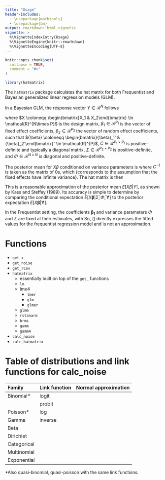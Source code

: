 ```yaml
---
title: "Usage"
header-includes:
  - \usepackage{mathtools}
  - \usepackage{bm}
output: rmarkdown::html_vignette
vignette: >
  %\VignetteIndexEntry{Usage}
  %\VignetteEngine{knitr::rmarkdown}
  %\VignetteEncoding{UTF-8}
---
```


```r
knitr::opts_chunk$set(
  collapse = TRUE,
  comment = "#>"
)
```

```r
library(hatmatrix)
```


The `hatmatrix` package calculates the hat matrix for both Frequentist and Bayesian generalized linear regression models (GLM).

In a Bayesian GLM, the response vector $Y \in \mathcal{R}^N$ follows

\begin{align}
 {Y}| {\beta}, \Phi &\sim N(X_1{\beta}_1 + X_2{\beta}_2, \Phi), \\
 {\beta}_1 &\sim N(\alpha_1, C), \quad {\beta}_2 | \Sigma \sim N(\alpha_2, \Sigma), \\
 \Sigma  &\sim f(\Sigma), \quad \Phi \sim f(\Phi),
\end{align}
where $X \coloneqq \begin{bmatrix}X_1 & X_2\end{bmatrix} \in \mathcal{R}^{N\times P}$ is the design matrix, ${\beta}_1 \in \mathcal{R}^{P_1}$ is the vector of fixed effect coefficients, ${\beta}_2 \in \mathcal{R}^{P_2}$ the vector of random effect coefficients, such that ${\beta} \coloneqq \begin{bmatrix}{\beta}_1' & {\beta}_2'\end{bmatrix}' \in \mathcal{R}^{P}$, $C \in \mathcal{R}^{P_1 \times P_1}$ is positive-definite and typically a diagonal matrix, $\Sigma \in \mathcal{R}^{P_2 \times P_2}$ is positive-definite, and $\Phi \in \mathcal{R}^{N \times N}$ is diagonal and positive-definite.


The posterior mean for $X\beta$ conditioned on variance parameters is
\begin{equation}
   E[X\bm{\beta} | \Sigma, \Phi, \bm{Y}] \sim  XVX'\Phi^{-1}\bm{Y},  \quad V = \left(X'\Phi^{-1}X + \begin{bmatrix}C^{-1} & 0 \\ 0 & \Sigma^{-1}\end{bmatrix}\right)^{-1},
\end{equation}
where $C^{-1}$ is taken as the matrix of $0$s, which {corresponds to the assumption that the fixed effects have infinite variance}. The hat matrix is then
\begin{equation}
XVX'\Phi^{-1}.
\end{equation}


This is a reasonable approximation of the posterior mean $E[X\beta | Y]$, as shown by Kass and Steffey (1989). Its accuracy is simple to determine by comparing the conditional expectation $E[X\bm{\beta}| \hat{\Sigma}, \hat{\Phi}, \bm{Y}]$ to the posterior expectation $E[X\bm{\beta} | \bm{Y}]$.


In the Frequentist setting, the coefficients $\bm{\bm{\beta}_1}$ and variance parameters $\Phi$ and $\Sigma$ are fixed at their estimates, with
\begin{align*}
    {\bm{Y}} &= X_1\bm{\beta}_1 + X_2\bm{\beta}_2 + {\bm{\epsilon}}, \\
    &\bm{\epsilon} \sim N(0, \Phi), \quad \bm{\beta}_2 \sim N(0, \Sigma).
\end{align*}
So, (\ref{ssbf-eqn:axe_linregr}) directly expresses the fitted values for the frequentist regression model and is not an approximation.




# Functions

- `get_x`
- `get_noise`
- `get_rcov`
- `hatmatrix`
    + essentially built on top of the `get_` functions
    + `lm`
    + lme4
      + `lmer`
      + `glm`
      + `glmer`
    + `glmm`
    + `rstanarm`
    + `brms`
    + `gamm`
    + `gamm4`
- `calc_noise`
- `calc_hatmatrix`


# Table of distributions and link functions for calc_noise


Family        Link function         Normal approximation
-------       --------------      ----------------------
Binomial*     logit                            
              probit
Poisson*      log
Gamma         inverse
Beta
Dirichlet
Categorical
Multinomial
Exponential

*Also quasi-binomial, quasi-poisson with the same link functions.




